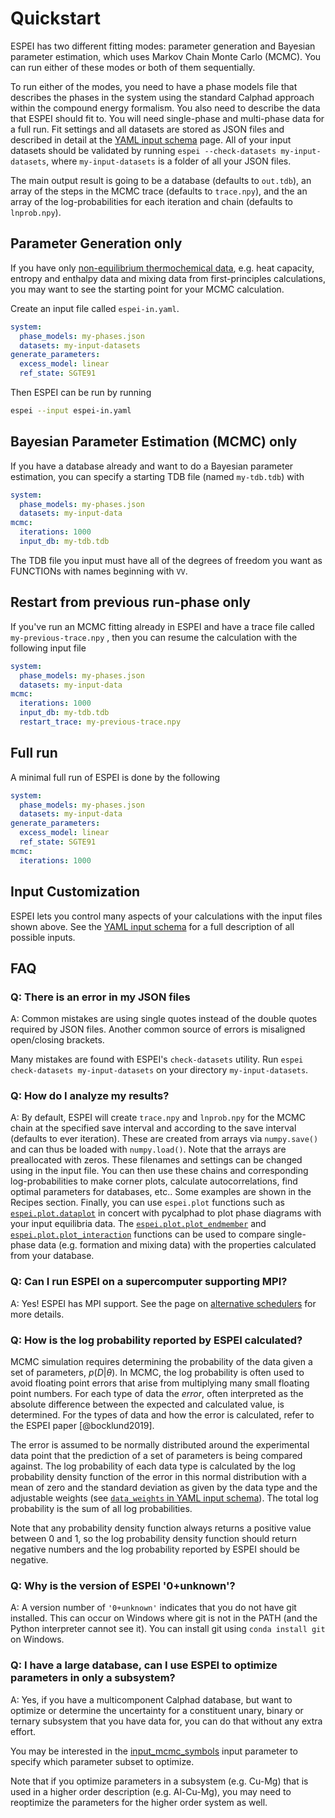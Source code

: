 # Quickstart

ESPEI has two different fitting modes: parameter generation and Bayesian
parameter estimation, which uses Markov Chain Monte Carlo (MCMC). You
can run either of these modes or both of them sequentially.

To run either of the modes, you need to have a phase models file that
describes the phases in the system using the standard Calphad approach
within the compound energy formalism. You also need to describe the data
that ESPEI should fit to. You will need single-phase and multi-phase
data for a full run. Fit settings and all datasets are stored as JSON
files and described in detail at the [YAML input schema](reference/yaml_input_schema.qmd) page. All of your input datasets should be validated by
running `espei --check-datasets my-input-datasets`, where
`my-input-datasets` is a folder of all your JSON files.

The main output result is going to be a database (defaults to
`out.tdb`), an array of the steps in the MCMC trace (defaults to
`trace.npy`), and the an array of the log-probabilities for each
iteration and chain (defaults to `lnprob.npy`).

## Parameter Generation only

If you have only
[non-equilibrium thermochemical data](reference/dataset_schema.qmd#non_equilibrium_thermochemical_data), e.g. heat capacity, entropy and enthalpy data and mixing
data from first-principles calculations, you may want to see the
starting point for your MCMC calculation.

Create an input file called `espei-in.yaml`.

``` yaml
system:
  phase_models: my-phases.json
  datasets: my-input-datasets
generate_parameters:
  excess_model: linear
  ref_state: SGTE91
```

Then ESPEI can be run by running

``` bash
espei --input espei-in.yaml
```

## Bayesian Parameter Estimation (MCMC) only

If you have a database already and want to do a Bayesian parameter
estimation, you can specify a starting TDB file (named `my-tdb.tdb`)
with

``` YAML
system:
  phase_models: my-phases.json
  datasets: my-input-data
mcmc:
  iterations: 1000
  input_db: my-tdb.tdb
```

The TDB file you input must have all of the degrees of freedom you want
as FUNCTIONs with names beginning with `VV`.

## Restart from previous run-phase only

If you\'ve run an MCMC fitting already in ESPEI and have a trace file
called `my-previous-trace.npy` , then you can resume the calculation
with the following input file

``` yaml
system:
  phase_models: my-phases.json
  datasets: my-input-data
mcmc:
  iterations: 1000
  input_db: my-tdb.tdb
  restart_trace: my-previous-trace.npy
```

## Full run

A minimal full run of ESPEI is done by the following

``` yaml
system:
  phase_models: my-phases.json
  datasets: my-input-data
generate_parameters:
  excess_model: linear
  ref_state: SGTE91
mcmc:
  iterations: 1000
```

## Input Customization

ESPEI lets you control many aspects of your calculations with the input
files shown above. See the [YAML input schema](reference/yaml_input_schema.qmd) for a full description of all possible inputs.

## FAQ

### Q: There is an error in my JSON files

A: Common mistakes are using single quotes instead of the double quotes
required by JSON files. Another common source of errors is misaligned
open/closing brackets.

Many mistakes are found with ESPEI\'s `check-datasets` utility. Run
`espei check-datasets my-input-datasets` on your directory
`my-input-datasets`.

### Q: How do I analyze my results?

A: By default, ESPEI will create `trace.npy` and `lnprob.npy` for the
MCMC chain at the specified save interval and according to the save
interval (defaults to ever iteration). These are created from arrays via
`numpy.save()` and can thus be loaded with `numpy.load()`. Note that the
arrays are preallocated with zeros. These filenames and settings can be
changed using in the input file. You can then use these chains and
corresponding log-probabilities to make corner plots, calculate
autocorrelations, find optimal parameters for databases, etc.. Some
examples are shown in the Recipes section.
Finally, you can use `espei.plot`
functions such as [`espei.plot.dataplot`](reference/api/plot.dataplot.qmd) in concert with pycalphad to plot phase diagrams with
your input equilibria data. The
[`espei.plot.plot_endmember`](reference/api/plot.plot_endmember.qmd) and
[`espei.plot.plot_interaction`](reference/api/plot.plot_interaction.qmd)
functions can be used to compare single-phase data (e.g. formation and
mixing data) with the properties calculated from your database.

### Q: Can I run ESPEI on a supercomputer supporting MPI?

A: Yes! ESPEI has MPI support. See the page on [alternative schedulers](how-to/schedulers.qmd#mpi-based-dask-scheduler) for more details.

### Q: How is the log probability reported by ESPEI calculated?

MCMC simulation requires determining the probability of the data given a
set of parameters, $p(D|\theta)$. In MCMC, the log probability is often
used to avoid floating point errors that arise from multiplying many
small floating point numbers. For each type of data the *error*, often
interpreted as the absolute difference between the expected and
calculated value, is determined. For the types of data and how the error
is calculated, refer to the ESPEI paper [@bocklund2019].

The error is assumed to be normally distributed around the experimental
data point that the prediction of a set of parameters is being compared
against. The log probability of each data type is calculated by the log
probability density function of the error in this normal distribution
with a mean of zero and the standard deviation as given by the data type
and the adjustable weights (see
[`data_weights` in YAML input schema](reference/yaml_input_schema.qmd#data_weights)). The total log
probability is the sum of all log probabilities.

Note that any probability density function always returns a positive
value between 0 and 1, so the log probability density function should
return negative numbers and the log probability reported by ESPEI should
be negative.

### Q: Why is the version of ESPEI \'0+unknown\'?

A: A version number of `'0+unknown'` indicates that you do not have git
installed. This can occur on Windows where git is not in the PATH (and
the Python interpreter cannot see it). You can install git using
`conda install git` on Windows.

### Q: I have a large database, can I use ESPEI to optimize parameters in only a subsystem?

A: Yes, if you have a multicomponent Calphad database, but want to
optimize or determine the uncertainty for a constituent unary, binary or
ternary subsystem that you have data for, you can do that without any
extra effort.

You may be interested in the [input_mcmc_symbols](reference/yaml_input_schema.qmd#symbols) input parameter to specify which parameter subset to
optimize.

Note that if you optimize parameters in a subsystem (e.g. Cu-Mg) that is
used in a higher order description (e.g. Al-Cu-Mg), you may need to
reoptimize the parameters for the higher order system as well.